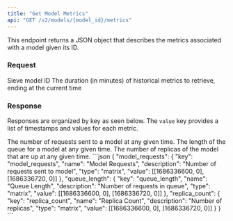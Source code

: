 ```yaml
---
title: "Get Model Metrics"
api: "GET /v2/models/{model_id}/metrics"
---
```


This endpoint returns a JSON object that describes the metrics associated with a model given its ID.

### Request
<ParamField path="model_id" type="string" required>
  Sieve model ID
</ParamField>

<ParamField query="limit_min" type="number" default="60">
  The duration (in minutes) of historical metrics to retrieve, ending at the current time
</ParamField>

### Response

Responses are organized by key as seen below. The `value` key provides a list of timestamps and values for each metric.

<ResponseField name="model_requests" type="dict">
  The number of requests sent to a model at any given time.
</ResponseField>
<ResponseField name="queue_length" type="dict">
  The length of the queue for a model at any given time.
</ResponseField>
<ResponseField name="replica_count" type="dict">
  The number of replicas of the model that are up at any given time.
</ResponseField>

<ResponseExample>
```json
{
  "model_requests": {
    "key": "model_requests",
    "name": "Model Requests",
    "description": "Number of requests sent to model",
    "type": "matrix",
    "value": [[1686336600, 0], [1686336720, 0]]
  },
  "queue_length": {
    "key": "queue_length",
    "name": "Queue Length",
    "description": "Number of requests in queue",
    "type": "matrix",
    "value": [[1686336600, 0], [1686336720, 0]]
  },
  "replica_count": {
    "key": "replica_count",
    "name": "Replica Count",
    "description": "Number of replicas",
    "type": "matrix",
    "value": [[1686336600, 0], [1686336720, 0]]
  }
}
```
</ResponseExample>
